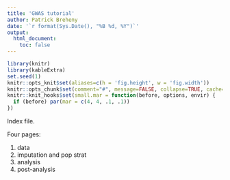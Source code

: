 ```yaml
---
title: 'GWAS tutorial'
author: Patrick Breheny
date: '`r format(Sys.Date(), "%B %d, %Y")`'
output:
  html_document:
    toc: false
---
```


```r
library(knitr)
library(kableExtra)
set.seed(1)
knitr::opts_knit$set(aliases=c(h = 'fig.height', w = 'fig.width'))
knitr::opts_chunk$set(comment="#", message=FALSE, collapse=TRUE, cache=FALSE, tidy=FALSE, fig.align="center")
knitr::knit_hooks$set(small.mar = function(before, options, envir) {
  if (before) par(mar = c(4, 4, .1, .1))
})
```

Index file.

Four pages:

1. data
2. imputation and pop strat
3. analysis
4. post-analysis

